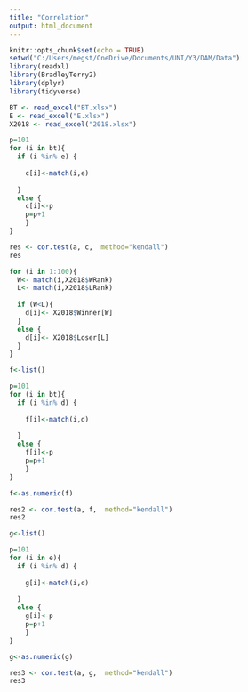 ---
title: "Correlation"
output: html_document
---

```{r setup, include=FALSE}
knitr::opts_chunk$set(echo = TRUE)
setwd("C:/Users/megst/OneDrive/Documents/UNI/Y3/DAM/Data")
library(readxl)
library(BradleyTerry2)
library(dplyr)
library(tidyverse)

BT <- read_excel("BT.xlsx")
E <- read_excel("E.xlsx")
X2018 <- read_excel("2018.xlsx")
```


```{r}
p=101
for (i in bt){
  if (i %in% e) {
    
    c[i]<-match(i,e)
    
  }
  else {
    c[i]<-p
    p=p+1
    }
}
```




```{r}
res <- cor.test(a, c,  method="kendall")
res
```


```{r}
for (i in 1:100){
  W<- match(i,X2018$WRank)
  L<- match(i,X2018$LRank)
  
  if (W<L){
    d[i]<- X2018$Winner[W]
  }
  else {
    d[i]<- X2018$Loser[L]
  }
}
```


```{r}
f<-list()

p=101
for (i in bt){
  if (i %in% d) {
    
    f[i]<-match(i,d)
    
  }
  else {
    f[i]<-p
    p=p+1
    }
}

f<-as.numeric(f)

res2 <- cor.test(a, f,  method="kendall")
res2
```

```{r}
g<-list()

p=101
for (i in e){
  if (i %in% d) {
    
    g[i]<-match(i,d)
    
  }
  else {
    g[i]<-p
    p=p+1
    }
}

g<-as.numeric(g)

res3 <- cor.test(a, g,  method="kendall")
res3
```
